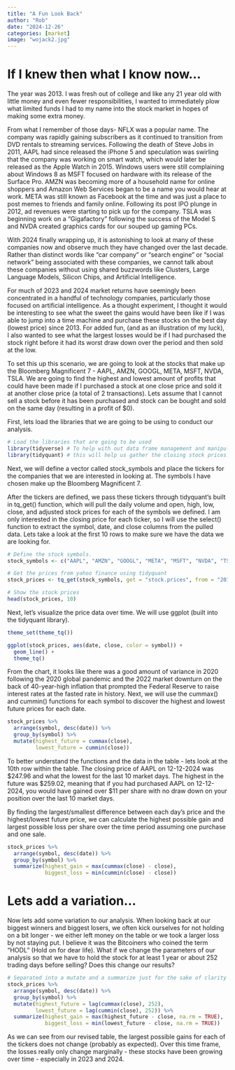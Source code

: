 ```yaml
---
title: "A Fun Look Back"
author: "Rob"
date: "2024-12-26"
categories: [market]
image: "wojack2.jpg"
---
```


# If I knew then what I know now...

The year was 2013. I was fresh out of college and like any 21 year old with little money and even fewer responsibilities, I wanted to immediately plow what limited funds I had to my name into the stock market in hopes of making some extra money.

From what I remember of those days- NFLX was a popular name. The company was rapidly gaining subscribers as it continued to transition from DVD rentals to streaming services. Following the death of Steve Jobs in 2011, AAPL had since released the iPhone 5 and speculation was swirling that the company was working on smart watch, which would later be released as the Apple Watch in 2015. Windows users were still complaining about Windows 8 as MSFT focused on hardware with its release of the Surface Pro. AMZN was becoming more of a household name for online shoppers and Amazon Web Services began to be a name you would hear at work. META was still known as Facebook at the time and was just a place to post memes to friends and family online. Following its post IPO plunge in 2012, ad revenues were starting to pick up for the company. TSLA was beginning work on a "Gigafactory" following the success of the Model S and NVDA created graphics cards for our souped up gaming PCs.

With 2024 finally wrapping up, it is astonishing to look at many of these companies now and observe much they have changed over the last decade. Rather than distinct words like "car company" or "search engine" or "social network" being associated with these companies, we cannot talk about these companies without using shared buzzwords like Clusters, Large Language Models, Silicon Chips, and Artificial Intelligence.

For much of 2023 and 2024 market returns have seemingly been concentrated in a handful of technology companies, particularly those focused on artificial intelligence. As a thought experiment, I thought it would be interesting to see what the sweet the gains would have been like if I was able to jump into a time machine and purchase these stocks on the best day (lowest price) since 2013. For added fun, (and as an illustration of my luck), I also wanted to see what the largest losses would be if I had purchased the stock right before it had its worst draw down over the period and then sold at the low.

To set this up this scenario, we are going to look at the stocks that make up the Bloomberg Magnificent 7 - AAPL, AMZN, GOOGL, META, MSFT, NVDA, TSLA. We are going to find the highest and lowest amount of profits that could have been made if I purchased a stock at one close price and sold it at another close price (a total of 2 transactions). Lets assume that I cannot sell a stock before it has been purchased and stock can be bought and sold on the same day (resulting in a profit of \$0).

First, lets load the libraries that we are going to be using to conduct our analysis.

```r
# Load the libraries that are going to be used
library(tidyverse) # To help with out data frame management and manipulation.
library(tidyquant) # this will help us gather the closing stock prices. 
```

Next, we will define a vector called stock_symbols and place the tickers for the companies that we are interested in looking at. The symbols I have chosen make up the Bloomberg Magnificent 7.

After the tickers are defined, we pass these tickers through tidyquant's built in tq_get() function, which will pull the daily volume and open, high, low, close, and adjusted stock prices for each of the symbols we defined. I am only interested in the closing price for each ticker, so I will use the select() function to extract the symbol, date, and close columns from the pulled data. Lets take a look at the first 10 rows to make sure we have the data we are looking for.

```r
# Define the stock symbols.
stock_symbols <- c("AAPL", "AMZN", "GOOGL", "META", "MSFT", "NVDA", "TSLA")

# Get the prices from yahoo finance using tidyquant
stock_prices <- tq_get(stock_symbols, get = "stock.prices", from = "2019-12-31", to = "2024-12-27") %>% select(symbol, date, close)

# Show the stock prices
head(stock_prices, 10)
```

Next, let's visualize the price data over time. We will use ggplot (built into the tidyquant library).

```r
theme_set(theme_tq())

ggplot(stock_prices, aes(date, close, color = symbol)) +
  geom_line() +
  theme_tq()
```

From the chart, it looks like there was a good amount of variance in 2020 following the 2020 global pandemic and the 2022 market downturn on the back of 40-year-high inflation that prompted the Federal Reserve to raise interest rates at the fasted rate in history. Next, we will use the cummax() and cummin() functions for each symbol to discover the highest and lowest future prices for each date.

```r
stock_prices %>% 
  arrange(symbol, desc(date)) %>% 
  group_by(symbol) %>% 
  mutate(highest_future = cummax(close),
         lowest_future = cummin(close))
```

To better understand the functions and the data in the table - lets look at the 10th row within the table. The closing price of AAPL on 12-12-2024 was \$247.96 and what the lowest for the last 10 market days. The highest in the future was \$259.02, meaning that if you had purchased AAPL on 12-12-2024, you would have gained over \$11 per share with no draw down on your position over the last 10 market days.

By finding the largest/smallest difference between each day's price and the highest/lowest future price, we can calculate the highest possible gain and largest possible loss per share over the time period assuming one purchase and one sale.

```r
stock_prices %>%
  arrange(symbol, desc(date)) %>%
  group_by(symbol) %>%
  summarize(highest_gain = max(cummax(close) - close),
            biggest_loss = min(cummin(close) - close))
```

# Lets add a variation...

Now lets add some variation to our analysis. When looking back at our biggest winners and biggest losers, we often kick ourselves for not holding on a bit longer - we either left money on the table or we took a larger loss by not staying put. I believe it was the Bitcoiners who coined the term "HODL" (Hold on for dear life). What if we change the parameters of our analysis so that we have to hold the stock for at least 1 year or about 252 trading days before selling? Does this change our results?

```r
# Separated into a mutate and a summarize just for the sake of clarity
stock_prices %>%
  arrange(symbol, desc(date)) %>%
  group_by(symbol) %>%
  mutate(highest_future = lag(cummax(close), 252),
         lowest_future = lag(cummin(close), 252)) %>%
  summarize(highest_gain = max(highest_future - close, na.rm = TRUE),
            biggest_loss = min(lowest_future - close, na.rm = TRUE))
```

As we can see from our revised table, the largest possible gains for each of the tickers does not change (probably as expected). Over this time frame, the losses really only change marginally - these stocks have been growing over time - especially in 2023 and 2024.
